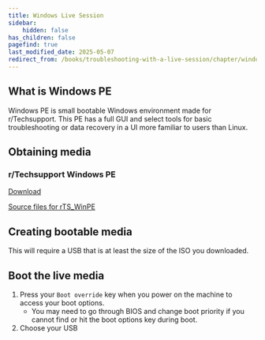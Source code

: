 ```yaml
---
title: Windows Live Session
sidebar:
    hidden: false
has_children: false
pagefind: true
last_modified_date: 2025-05-07
redirect_from: /books/troubleshooting-with-a-live-session/chapter/windows-pe
---
```


## What is Windows PE

Windows PE is small bootable Windows environment made for r/Techsupport. This PE has a full GUI and select tools for basic troubleshooting or data recovery in a UI more familiar to users than Linux.

## Obtaining media
### r/Techsupport Windows PE

[Download](https://github.com/r-Techsupport/rTS_WinPe/releases/latest/download/rTS_WinPE.iso)

[Source files for rTS_WinPE](https://github.com/r-Techsupport/rTS_WinPe)

## Creating bootable media
This will require a USB that is at least the size of the ISO you downloaded.


<LinuxInstallMedia />

## Boot the live media
1. Press your `Boot override` key when you power on the machine to access your boot options.
	* You may need to go through BIOS and change boot priority if you cannot find or hit the boot options key during boot.
2. Choose your USB
